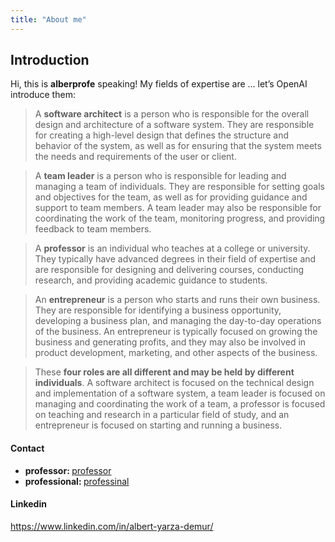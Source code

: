```yaml
---
title: "About me"
---
```


## Introduction
Hi, this is **alberprofe** speaking! My fields of expertise are ... let's OpenAI introduce them:

> A **software architect** is a person who is responsible for the overall design and architecture of a software system. They are responsible for creating a high-level design that defines the structure and behavior of the system, as well as for ensuring that the system meets the needs and requirements of the user or client.

> A **team leader** is a person who is responsible for leading and managing a team of individuals. They are responsible for setting goals and objectives for the team, as well as for providing guidance and support to team members. A team leader may also be responsible for coordinating the work of the team, monitoring progress, and providing feedback to team members.

> A **professor** is an individual who teaches at a college or university. They typically have advanced degrees in their field of expertise and are responsible for designing and delivering courses, conducting research, and providing academic guidance to students.

> An **entrepreneur** is a person who starts and runs their own business. They are responsible for identifying a business opportunity, developing a business plan, and managing the day-to-day operations of the business. An entrepreneur is typically focused on growing the business and generating profits, and they may also be involved in product development, marketing, and other aspects of the business.

> These **four roles are all different and may be held by different individuals**. A software architect is focused on the technical design and implementation of a software system, a team leader is focused on managing and coordinating the work of a team, a professor is focused on teaching and research in a particular field of study, and an entrepreneur is focused on starting and running a business.


#### Contact 

- **professor: ** [professor](mailto:albertprofe@gmail.com)
- **professional: ** [professinal](mailto:ayarza@inspiratgames.com)

#### Linkedin
  
[https://www.linkedin.com/in/albert-yarza-demur/](https://www.linkedin.com/in/albert-yarza-demur/) 